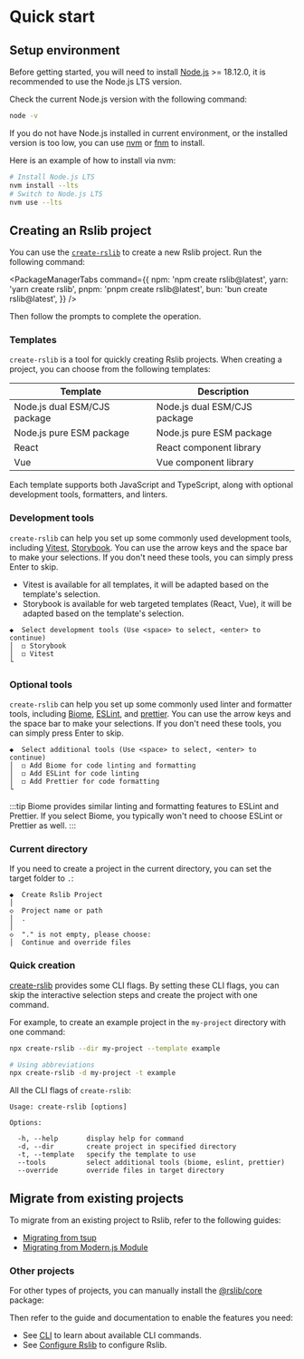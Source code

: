 # Quick start

## Setup environment

Before getting started, you will need to install [Node.js](https://nodejs.org/) >= 18.12.0, it is recommended to use the Node.js LTS version.

Check the current Node.js version with the following command:

```bash
node -v
```

If you do not have Node.js installed in current environment, or the installed version is too low, you can use [nvm](https://github.com/nvm-sh/nvm) or [fnm](https://github.com/Schniz/fnm) to install.

Here is an example of how to install via nvm:

```bash
# Install Node.js LTS
nvm install --lts
# Switch to Node.js LTS
nvm use --lts
```

## Creating an Rslib project

You can use the [`create-rslib`](https://www.npmjs.com/package/create-rslib) to create a new Rslib project. Run the following command:


<PackageManagerTabs
  command={{
    npm: 'npm create rslib@latest',
    yarn: 'yarn create rslib',
    pnpm: 'pnpm create rslib@latest',
    bun: 'bun create rslib@latest',
  }}
/>

Then follow the prompts to complete the operation.

### Templates

`create-rslib` is a tool for quickly creating Rslib projects. When creating a project, you can choose from the following templates:

| Template                     | Description                  |
| ---------------------------- | ---------------------------- |
| Node.js dual ESM/CJS package | Node.js dual ESM/CJS package |
| Node.js pure ESM package     | Node.js pure ESM package     |
| React                        | React component library      |
| Vue                          | Vue component library        |

Each template supports both JavaScript and TypeScript, along with optional development tools, formatters, and linters.

### Development tools

`create-rslib` can help you set up some commonly used development tools, including [Vitest](https://vitest.dev/), [Storybook](https://storybook.js.org/). You can use the arrow keys and the space bar to make your selections. If you don't need these tools, you can simply press Enter to skip.

- Vitest is available for all templates, it will be adapted based on the template's selection.
- Storybook is available for web targeted templates (React, Vue), it will be adapted based on the template's selection.

```text
◆  Select development tools (Use <space> to select, <enter> to continue)
│  ◻ Storybook
│  ◻ Vitest
└
```

### Optional tools

`create-rslib` can help you set up some commonly used linter and formatter tools, including [Biome](https://biomejs.dev/), [ESLint](https://eslint.org/), and [prettier](https://prettier.io/). You can use the arrow keys and the space bar to make your selections. If you don't need these tools, you can simply press Enter to skip.

```text
◆  Select additional tools (Use <space> to select, <enter> to continue)
│  ◻ Add Biome for code linting and formatting
│  ◻ Add ESLint for code linting
│  ◻ Add Prettier for code formatting
└
```

:::tip
Biome provides similar linting and formatting features to ESLint and Prettier. If you select Biome, you typically won't need to choose ESLint or Prettier as well.
:::

### Current directory

If you need to create a project in the current directory, you can set the target folder to `.`:

```text
◆  Create Rslib Project
│
◇  Project name or path
│  .
│
◇  "." is not empty, please choose:
│  Continue and override files
```

### Quick creation

[create-rslib](https://www.npmjs.com/package/create-rslib) provides some CLI flags. By setting these CLI flags, you can skip the interactive selection steps and create the project with one command.

For example, to create an example project in the `my-project` directory with one command:

```bash
npx create-rslib --dir my-project --template example

# Using abbreviations
npx create-rslib -d my-project -t example
```

All the CLI flags of `create-rslib`:

```text
Usage: create-rslib [options]

Options:

  -h, --help       display help for command
  -d, --dir        create project in specified directory
  -t, --template   specify the template to use
  --tools          select additional tools (biome, eslint, prettier)
  --override       override files in target directory
```

## Migrate from existing projects

To migrate from an existing project to Rslib, refer to the following guides:

- [Migrating from tsup](/guide/migration/tsup)
- [Migrating from Modern.js Module](/guide/migration/modernjs-module)

### Other projects

For other types of projects, you can manually install the [@rslib/core](https://www.npmjs.com/package/@rslib/core) package:

<PackageManagerTabs command="add @rslib/core -D" />

Then refer to the guide and documentation to enable the features you need:

- See [CLI](/guide/basic/cli) to learn about available CLI commands.
- See [Configure Rslib](/guide/basic/configure-rslib) to configure Rslib.
